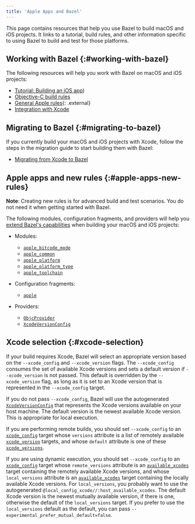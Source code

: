 ```yaml
---
title: 'Apple Apps and Bazel'
---
```


This page contains resources that help you use Bazel to build macOS and iOS
projects. It links to a tutorial, build rules, and other information specific to
using Bazel to build and test for those platforms.

## Working with Bazel {:#working-with-bazel}

The following resources will help you work with Bazel on macOS and iOS projects:

*  [Tutorial: Building an iOS app](/versions/7.5.0/start/ios-app))
*  [Objective-C build rules](/versions/7.5.0/reference/be/objective-c)
*  [General Apple rules](https://github.com/bazelbuild/rules_apple){: .external}
*  [Integration with Xcode](/versions/7.5.0/install/ide)

## Migrating to Bazel {:#migrating-to-bazel}

If you currently build your macOS and iOS projects with Xcode, follow the steps
in the migration guide to start building them with Bazel:

*  [Migrating from Xcode to Bazel](/versions/7.5.0/migrate/xcode)

## Apple apps and new rules {:#apple-apps-new-rules}

**Note**: Creating new rules is for advanced build and test scenarios.
You do not need it when getting started with Bazel.

The following modules, configuration fragments, and providers will help you
[extend Bazel's capabilities](/versions/7.5.0/extending/concepts)
when building your macOS and iOS projects:

*  Modules:

   *  [`apple_bitcode_mode`](/versions/7.5.0/rules/lib/builtins/apple_bitcode_mode)
   *  [`apple_common`](/versions/7.5.0/rules/lib/toplevel/apple_common)
   *  [`apple_platform`](/versions/7.5.0/rules/lib/builtins/apple_platform)
   *  [`apple_platform_type`](/versions/7.5.0/rules/lib/builtins/apple_platform_type)
   *  [`apple_toolchain`](/versions/7.5.0/rules/lib/builtins/apple_toolchain)

*  Configuration fragments:

   *  [`apple`](/versions/7.5.0/rules/lib/fragments/apple)

*  Providers:

   *  [`ObjcProvider`](/versions/7.5.0/rules/lib/providers/ObjcProvider)
   *  [`XcodeVersionConfig`](/versions/7.5.0/rules/lib/providers/XcodeVersionConfig)

## Xcode selection {:#xcode-selection}

If your build requires Xcode, Bazel will select an appropriate version based on
the `--xcode_config` and `--xcode_version` flags. The `--xcode_config` consumes
the set of available Xcode versions and sets a default version if
`--xcode_version` is not passed. This default is overridden by the
`--xcode_version` flag, as long as it is set to an Xcode version that is
represented in the `--xcode_config` target.

If you do not pass `--xcode_config`, Bazel will use the autogenerated
[`XcodeVersionConfig`](/versions/7.5.0/rules/lib/providers/XcodeVersionConfig) that represents the
Xcode versions available on your host machine. The default version is
the newest available Xcode version. This is appropriate for local execution.

If you are performing remote builds, you should set `--xcode_config` to an
[`xcode_config`](/versions/7.5.0/reference/be/objective-c#xcode_config)
target whose `versions` attribute is a list of remotely available
[`xcode_version`](/versions/7.5.0/reference/be/objective-c#xcode_version)
targets, and whose `default` attribute is one of these
[`xcode_versions`](/versions/7.5.0/reference/be/objective-c#xcode_version).

If you are using dynamic execution, you should set `--xcode_config` to an
[`xcode_config`](/versions/7.5.0/reference/be/objective-c#xcode_config)
target whose `remote_versions` attribute is an
[`available_xcodes`](/versions/7.5.0/reference/be/workspace#available_xcodes)
target containing the remotely available Xcode versions, and whose
`local_versions` attribute is an
[`available_xcodes`](/versions/7.5.0/reference/be/workspace#available_xcodes)
target containing the locally available Xcode versions. For `local_versions`,
you probably want to use the autogenerated
`@local_config_xcode//:host_available_xcodes`. The default Xcode version is the
newest mutually available version, if there is one, otherwise the default of the
`local_versions` target. If you prefer to use the `local_versions` default
as the default, you can pass `--experimental_prefer_mutual_default=false`.
